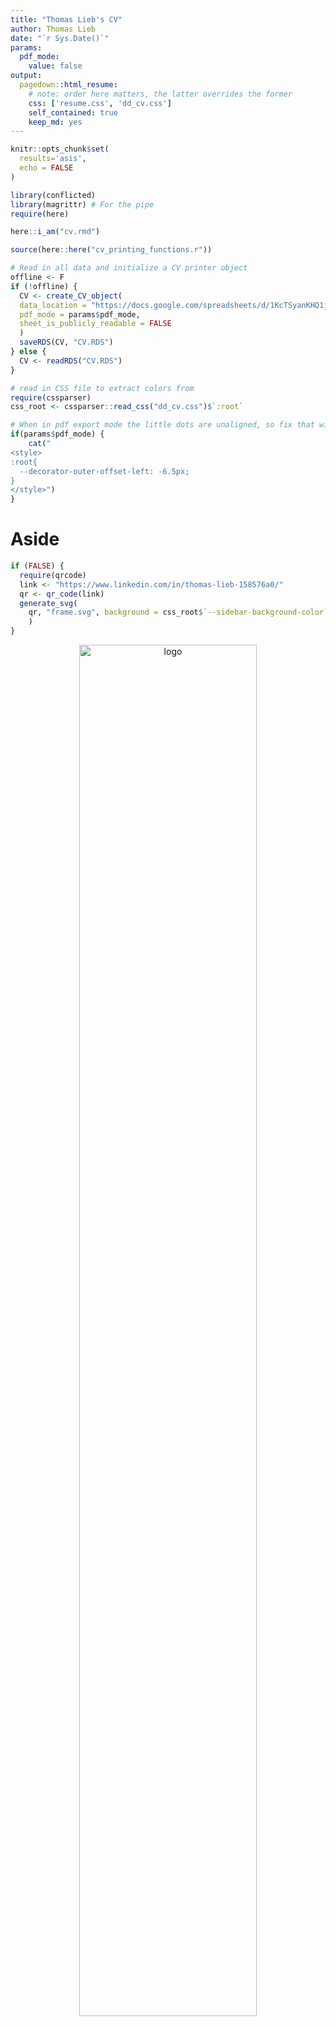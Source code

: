 ```yaml
---
title: "Thomas Lieb's CV"
author: Thomas Lieb
date: "`r Sys.Date()`"
params:
  pdf_mode:
    value: false
output:
  pagedown::html_resume:
    # note: order here matters, the latter overrides the former
    css: ['resume.css', 'dd_cv.css']
    self_contained: true
    keep_md: yes
---
```


```{=html}
<!--
Tailoring CV for specific applications

* copy & adjust spreadsheet and run script by adjusting spreadsheet link
* if code needs to be adjusted, could be done via a branch or copy of code saved along with CV
-->
```


```r
knitr::opts_chunk$set(
  results='asis', 
  echo = FALSE
)

library(conflicted)
library(magrittr) # For the pipe
require(here)

here::i_am("cv.rmd")

source(here::here("cv_printing_functions.r"))

# Read in all data and initialize a CV printer object
offline <- F
if (!offline) {
  CV <- create_CV_object(
  data_location = "https://docs.google.com/spreadsheets/d/1KcTSyanKHQ1jGnwVd6AxMcb3zXLvt-2RKzsPOfmI5Cw/edit#gid=917338460",  
  pdf_mode = params$pdf_mode,
  sheet_is_publicly_readable = FALSE
  )
  saveRDS(CV, "CV.RDS")
} else {
  CV <- readRDS("CV.RDS")
}

# read in CSS file to extract colors from
require(cssparser)
css_root <- cssparser::read_css("dd_cv.css")$`:root`
```


```r
# When in pdf export mode the little dots are unaligned, so fix that with some conditional CSS.
if(params$pdf_mode) {
    cat("
<style>
:root{
  --decorator-outer-offset-left: -6.5px;
}
</style>")
}
```


Aside
================================================================================

```r
if (FALSE) {
  require(qrcode)
  link <- "https://www.linkedin.com/in/thomas-lieb-158576a0/"
  qr <- qr_code(link)
  generate_svg(
    qr, "frame.svg", background = css_root$`--sidebar-background-color`
    )
}
```


<!-- Swap image with your preferred logo -->
<center>
[![logo](frame.svg){width=75%}](https://www.linkedin.com/in/thomas-lieb-158576a0/)
</center>

```r
if(params$pdf_mode){
  cat("[View an online version of my CV](https://htmlpreview.github.io/?https://github.com/rietho/cv/blob/main/cv.html)")
} else {
  cat("[<i class='fas fa-download'></i> Download a PDF of this CV](https://github.com/rietho/cv/raw/main/cv.pdf)")
}
```

Contact {#contact}
--------------------------------------------------------------------------------

```r
CV %>% print_contact_info()
```

Advanced Tech Skills {#main_tech_skills}
--------------------------------------------------------------------------------

```r
CV %>% print_skill_bars(
  bar_color = css_root$`--main-color-headers`, 
  bar_background = css_root$`--main-color-skillbar-background`)
```

Other Tech Skills {#other_tech_skills}
--------------------------------------------------------------------------------

```r
#CV %>% print_skills_text(category_filter = "other_tech", collapse = " - ")
CV %>% print_skills_text(category_filter = "other_tech", glue_template = "list", collapse = "\n")
```

Management Skills {#management_skills}
--------------------------------------------------------------------------------
```r
CV %>% print_skills_text(category_filter = "management", glue_template = "list", collapse = "\n")
```

<!--
Attributes {#attributes}
--------------------------------------------------------------------------------

```r
CV %>% print_skills_text(category_filter = "attributes")
```
-->


Languages {#languages}
--------------------------------------------------------------------------------

```r
CV %>% print_skills_table()
```


Disclaimer {#disclaimer}
--------------------------------------------------------------------------------

Made with the R package [pagedown](https://github.com/rstudio/pagedown).<br>
Source code available on [github](https://github.com/rietho/cv).<br>
Last updated on `r Sys.Date()`.


# Main

## Thomas Lieb, MSc, MA, BSc {#title}

<p class="formerly">
formerly: Thomas Riebenbauer
</p>


```r
CV %<>% print_subtitle()
```

```r
# Note the special double pipe so we modify the CV object in place
CV %<>% print_text_block("intro") 
```

## Work Experience {data-icon="suitcase"}

```{=html}
<!--!
::: aside
```r
CV %<>% print_text_block('industy_experience_aside')
```
:::
-->
```

```r
CV %<>% print_section('industry_positions')
```

## Education {data-icon="graduation-cap" data-concise="true"}

```{=html}
<!--!
::: aside
```r
CV %<>% print_text_block('education_aside')
```
:::
-->
```

```r
glue_template <- "
### {title}

{institution}

{loc}

{timeline}

:::concise
{description_bullets}
:::
\n\n\n"
CV %<>% print_section('education', glue_template = glue_template)
```

```{=html}
<!-- These breaks just force a new page so section doesnt get cut off 
<br>
<br>
<br>
-->
```
